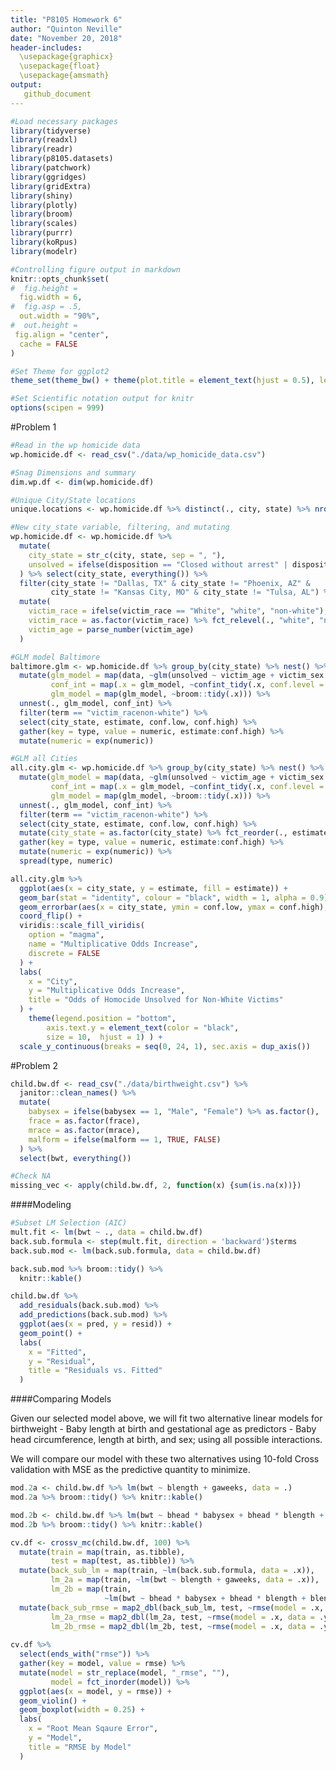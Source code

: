 ```yaml
---
title: "P8105 Homework 6"
author: "Quinton Neville"
date: "November 20, 2018"
header-includes: 
  \usepackage{graphicx}
  \usepackage{float}
  \usepackage{amsmath}
output:
   github_document
---
```


```r
#Load necessary packages
library(tidyverse)
library(readxl)
library(readr)
library(p8105.datasets)
library(patchwork)
library(ggridges)
library(gridExtra)
library(shiny)
library(plotly)
library(broom)
library(scales)
library(purrr)
library(koRpus)
library(modelr)

#Controlling figure output in markdown
knitr::opts_chunk$set(
#  fig.height =   
  fig.width = 6,
#  fig.asp = .5,
  out.width = "90%",
#  out.height = 
 fig.align = "center",
  cache = FALSE
)

#Set Theme for ggplot2
theme_set(theme_bw() + theme(plot.title = element_text(hjust = 0.5), legend.position = "bottom"))

#Set Scientific notation output for knitr
options(scipen = 999)

```

#Problem 1

```r
#Read in the wp homicide data
wp.homicide.df <- read_csv("./data/wp_homicide_data.csv")

#Snag Dimensions and summary
dim.wp.df <- dim(wp.homicide.df)

#Unique City/State locations
unique.locations <- wp.homicide.df %>% distinct(., city, state) %>% nrow() 

#New city_state variable, filtering, and mutating
wp.homicide.df <- wp.homicide.df %>%
  mutate(
    city_state = str_c(city, state, sep = ", "), 
    unsolved = ifelse(disposition == "Closed without arrest" | disposition == "Open/No arrest", TRUE, FALSE)
  ) %>% select(city_state, everything()) %>%
  filter(city_state != "Dallas, TX" & city_state != "Phoenix, AZ" &
         city_state != "Kansas City, MO" & city_state != "Tulsa, AL") %>%
  mutate(
    victim_race = ifelse(victim_race == "White", "white", "non-white"), 
    victim_race = as.factor(victim_race) %>% fct_relevel(., "white", "non-white"),
    victim_age = parse_number(victim_age)
  )
```

```r
#GLM model Baltimore
baltimore.glm <- wp.homicide.df %>% group_by(city_state) %>% nest() %>% filter(city_state == "Baltimore, MD") %>%
  mutate(glm_model = map(data, ~glm(unsolved ~ victim_age + victim_sex + victim_race, data = .x, family = "binomial")),
         conf_int = map(.x = glm_model, ~confint_tidy(.x, conf.level = 0.95)),
         glm_model = map(glm_model, ~broom::tidy(.x))) %>%
  unnest(., glm_model, conf_int) %>%
  filter(term == "victim_racenon-white") %>%
  select(city_state, estimate, conf.low, conf.high) %>%
  gather(key = type, value = numeric, estimate:conf.high) %>%
  mutate(numeric = exp(numeric))

#GLM all Cities
all.city.glm <- wp.homicide.df %>% group_by(city_state) %>% nest() %>%
  mutate(glm_model = map(data, ~glm(unsolved ~ victim_age + victim_sex + victim_race, data = .x, family = "binomial")),
         conf_int = map(.x = glm_model, ~confint_tidy(.x, conf.level = 0.95)),
         glm_model = map(glm_model, ~broom::tidy(.x))) %>%
  unnest(., glm_model, conf_int) %>%
  filter(term == "victim_racenon-white") %>%
  select(city_state, estimate, conf.low, conf.high) %>%
  mutate(city_state = as.factor(city_state) %>% fct_reorder(., estimate, .desc = FALSE)) %>%
  gather(key = type, value = numeric, estimate:conf.high) %>%
  mutate(numeric = exp(numeric)) %>%
  spread(type, numeric)

```

```r
all.city.glm %>%
  ggplot(aes(x = city_state, y = estimate, fill = estimate)) +
  geom_bar(stat = "identity", colour = "black", width = 1, alpha = 0.9) +
  geom_errorbar(aes(x = city_state, ymin = conf.low, ymax = conf.high), colour = "red", size = .9, alpha = 0.5) +
  coord_flip() +
  viridis::scale_fill_viridis(
    option = "magma",
    name = "Multiplicative Odds Increase", 
    discrete = FALSE
  ) +
  labs(
    x = "City",
    y = "Multiplicative Odds Increase",
    title = "Odds of Homocide Unsolved for Non-White Victims"
  ) +
    theme(legend.position = "bottom",
        axis.text.y = element_text(color = "black", 
        size = 10,  hjust = 1) ) +
  scale_y_continuous(breaks = seq(0, 24, 1), sec.axis = dup_axis())
```



#Problem 2

```r
child.bw.df <- read_csv("./data/birthweight.csv") %>%
  janitor::clean_names() %>%
  mutate(
    babysex = ifelse(babysex == 1, "Male", "Female") %>% as.factor(),
    frace = as.factor(frace),
    mrace = as.factor(mrace),
    malform = ifelse(malform == 1, TRUE, FALSE)
  ) %>%
  select(bwt, everything())

#Check NA
missing_vec <- apply(child.bw.df, 2, function(x) {sum(is.na(x))})
```

####Modeling
```r
#Subset LM Selection (AIC)
mult.fit <- lm(bwt ~ ., data = child.bw.df)
back.sub.formula <- step(mult.fit, direction = 'backward')$terms
back.sub.mod <- lm(back.sub.formula, data = child.bw.df) 
```

```r
back.sub.mod %>% broom::tidy() %>%
  knitr::kable()
```

```r
child.bw.df %>%
  add_residuals(back.sub.mod) %>%
  add_predictions(back.sub.mod) %>%
  ggplot(aes(x = pred, y = resid)) +
  geom_point() +
  labs(
    x = "Fitted",
    y = "Residual",
    title = "Residuals vs. Fitted"
  )
```


####Comparing Models

Given our selected model above, we will fit two alternative linear models for birthweight 
- Baby length at birth and gestational age as predictors
- Baby head circumference, length at birth, and sex; using all possible interactions.

We will compare our model with these two alternatives using 10-fold Cross validation with MSE as the predictive quantity to minimize. 
```r
mod.2a <- child.bw.df %>% lm(bwt ~ blength + gaweeks, data = .)
mod.2a %>% broom::tidy() %>% knitr::kable()

mod.2b <- child.bw.df %>% lm(bwt ~ bhead * babysex + bhead * blength + blength * babysex + bhead * babysex * blength, data = .)
mod.2b %>% broom::tidy() %>% knitr::kable()
```


```r
cv.df <- crossv_mc(child.bw.df, 100) %>%
  mutate(train = map(train, as.tibble),
         test = map(test, as.tibble)) %>%
  mutate(back_sub_lm = map(train, ~lm(back.sub.formula, data = .x)),
         lm_2a = map(train, ~lm(bwt ~ blength + gaweeks, data = .x)),
         lm_2b = map(train, 
                     ~lm(bwt ~ bhead * babysex + bhead * blength + blength * babysex + bhead * babysex * blength, data = .x))) %>%
  mutate(back_sub_rmse = map2_dbl(back_sub_lm, test, ~rmse(model = .x, data = .y)),
         lm_2a_rmse = map2_dbl(lm_2a, test, ~rmse(model = .x, data = .y)),
         lm_2b_rmse = map2_dbl(lm_2b, test, ~rmse(model = .x, data = .y)))
  
cv.df %>% 
  select(ends_with("rmse")) %>% 
  gather(key = model, value = rmse) %>% 
  mutate(model = str_replace(model, "_rmse", ""),
         model = fct_inorder(model)) %>% 
  ggplot(aes(x = model, y = rmse)) + 
  geom_violin() + 
  geom_boxplot(width = 0.25) +
  labs(
    x = "Root Mean Sqaure Error",
    y = "Model",
    title = "RMSE by Model"
  )
```